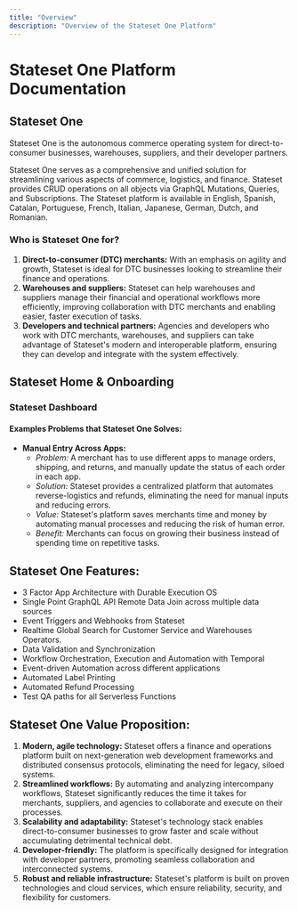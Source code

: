 ```yaml
---
title: "Overview"
description: "Overview of the Stateset One Platform"
---
```


# Stateset One Platform Documentation

## Stateset One

Stateset One is the autonomous commerce operating system for direct-to-consumer businesses, warehouses, suppliers, and their developer partners.

Stateset One serves as a comprehensive and unified solution for streamlining various aspects of commerce, logistics, and finance. Stateset provides CRUD operations on all objects via GraphQL Mutations, Queries, and Subscriptions. The Stateset platform is available in English, Spanish, Catalan, Portuguese, French, Italian, Japanese, German, Dutch, and Romanian. 

### Who is Stateset One for?

1. **Direct-to-consumer (DTC) merchants:** With an emphasis on agility and growth, Stateset is ideal for DTC businesses looking to streamline their finance and operations.
2. **Warehouses and suppliers:** Stateset can help warehouses and suppliers manage their financial and operational workflows more efficiently, improving collaboration with DTC merchants and enabling easier, faster execution of tasks.
3. **Developers and technical partners:** Agencies and developers who work with DTC merchants, warehouses, and suppliers can take advantage of Stateset's modern and interoperable platform, ensuring they can develop and integrate with the system effectively.

## Stateset Home & Onboarding

### Stateset Dashboard

#### Examples Problems that Stateset One Solves:

- **Manual Entry Across Apps:** 
  - *Problem:* A merchant has to use different apps to manage orders, shipping, and returns, and manually update the status of each order in each app.
  - *Solution:* Stateset provides a centralized platform that automates reverse-logistics and refunds, eliminating the need for manual inputs and reducing errors.
  - *Value:* Stateset's platform saves merchants time and money by automating manual processes and reducing the risk of human error.
  - *Benefit:* Merchants can focus on growing their business instead of spending time on repetitive tasks.


## Stateset One Features:

- 3 Factor App Architecture with Durable Execution OS
- Single Point GraphQL API Remote Data Join across multiple data sources
- Event Triggers and Webhooks from Stateset
- Realtime Global Search for Customer Service and Warehouses Operators.
- Data Validation and Synchronization
- Workflow Orchestration, Execution and Automation with Temporal
- Event-driven Automation across different applications
- Automated Label Printing
- Automated Refund Processing
- Test QA paths for all Serverless Functions


## Stateset One Value Proposition:

1. **Modern, agile technology:** Stateset offers a finance and operations platform built on next-generation web development frameworks and distributed consensus protocols, eliminating the need for legacy, siloed systems.
2. **Streamlined workflows:** By automating and analyzing intercompany workflows, Stateset significantly reduces the time it takes for merchants, suppliers, and agencies to collaborate and execute on their processes.
3. **Scalability and adaptability:** Stateset's technology stack enables direct-to-consumer businesses to grow faster and scale without accumulating detrimental technical debt.
4. **Developer-friendly:** The platform is specifically designed for integration with developer partners, promoting seamless collaboration and interconnected systems.
5. **Robust and reliable infrastructure:** Stateset's platform is built on proven technologies and cloud services, which ensure reliability, security, and flexibility for customers.

